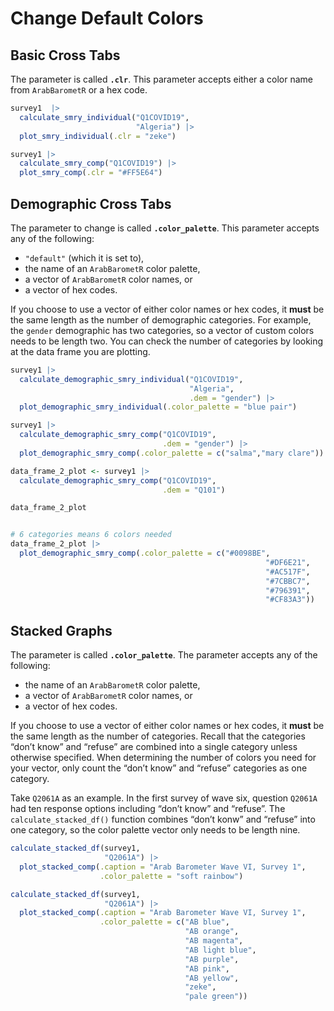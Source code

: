 # Change Default Colors {#change-colors}


## Basic Cross Tabs {#change-colors-basic}

The parameter is called **`.clr`**. This parameter accepts either a color name from `ArabBarometR` or a hex code.

```r

survey1  |> 
  calculate_smry_individual("Q1COVID19",
                            "Algeria") |>
  plot_smry_individual(.clr = "zeke")

survey1 |>
  calculate_smry_comp("Q1COVID19") |>
  plot_smry_comp(.clr = "#FF5E64")


```


## Demographic Cross Tabs {#change-colors-demographic}

The parameter to change is called **`.color_palette`**. This parameter accepts any of the following:

  * `"default"` (which it is set to),
  * the name of an `ArabBarometR` color palette,
  * a vector of `ArabBarometR` color names, or
  * a vector of hex codes.
  
If you choose to use a vector of either color names or hex codes, it **must** be the same length as the number of demographic categories. For example, the `gender` demographic has two categories, so a vector of custom colors needs to be length two. You can check the number of categories by looking at the data frame you are plotting.

```r

survey1 |>
  calculate_demographic_smry_individual("Q1COVID19",
                                        "Algeria",
                                        .dem = "gender") |> 
  plot_demographic_smry_individual(.color_palette = "blue pair")

survey1 |>
  calculate_demographic_smry_comp("Q1COVID19",
                                  .dem = "gender") |> 
  plot_demographic_smry_comp(.color_palette = c("salma","mary clare"))

data_frame_2_plot <- survey1 |>
  calculate_demographic_smry_comp("Q1COVID19",
                                  .dem = "Q101") 

data_frame_2_plot


# 6 categories means 6 colors needed
data_frame_2_plot |> 
  plot_demographic_smry_comp(.color_palette = c("#0098BE",
                                                         "#DF6E21",
                                                         "#AC517F",
                                                         "#7CBBC7",
                                                         "#796391",
                                                         "#CF83A3"))


```


## Stacked Graphs {#change-colors-stacked}

The parameter is called **`.color_palette`**. The parameter accepts any of the following:

  * the name of an `ArabBarometR` color palette,
  * a vector of `ArabBarometR` color names, or
  * a vector of hex codes.
  
If you choose to use a vector of either color names or hex codes, it **must** be the same length as the number of categories. Recall that the categories "don't know" and "refuse" are combined into a single category unless otherwise specified. When determining the number of colors you need for your vector, only count the "don't know" and "refuse" categories as one category.

Take `Q2061A` as an example. In the first survey of wave six, question `Q2061A` had ten response options including "don't know" and "refuse". The `calculate_stacked_df()` function combines "don't konw" and "refuse" into one category, so the color palette vector only needs to be length nine.

```r

calculate_stacked_df(survey1,
                     "Q2061A") |>
  plot_stacked_comp(.caption = "Arab Barometer Wave VI, Survey 1",
                    .color_palette = "soft rainbow")

calculate_stacked_df(survey1,
                     "Q2061A") |>
  plot_stacked_comp(.caption = "Arab Barometer Wave VI, Survey 1",
                    .color_palette = c("AB blue",
                                       "AB orange",
                                       "AB magenta",
                                       "AB light blue",
                                       "AB purple",
                                       "AB pink",
                                       "AB yellow",
                                       "zeke",
                                       "pale green"))


```